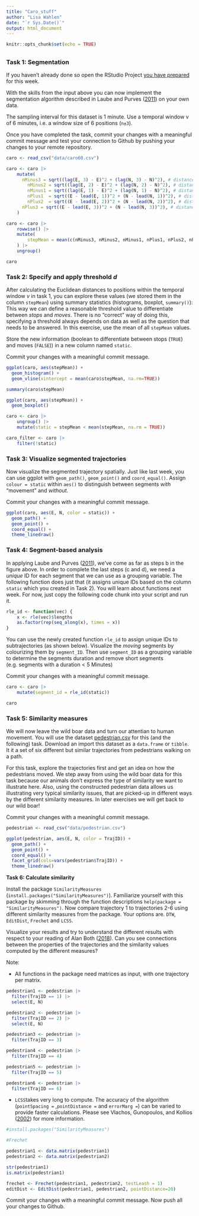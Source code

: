 ```yaml
---
title: "Caro_stuff"
author: "Lisa Wahlen"
date: "`r Sys.Date()`"
output: html_document
---
```


```r
knitr::opts_chunk$set(echo = TRUE)
```

## 
### **Task 1: Segmentation**

If you haven't already done so open the RStudio Project [you have prepared](https://computationalmovementanalysis.github.io/FS23/Week3/W3_3_preparation.html) for this week.

With the skills from the input above you can now implement the segmentation algorithm described in Laube and Purves ([2011](https://computationalmovementanalysis.github.io/FS23/90_references.html#ref-laube2011)) on your own data.

The sampling interval for this dataset is 1 minute. Use a temporal window v of 6 minutes, i.e. a window size of 6 positions (`n±3`).

Once you have completed the task, commit your changes with a meaningful commit message and test your connection to Github by pushing your changes to your remote repository.

```r
caro <- read_csv("data/caro60.csv")
```

```r
caro <- caro |>
    mutate(
      nMinus3 = sqrt((lag(E, 3) - E)^2 + (lag(N, 3) - N)^2), # distance to pos -3 minutes
        nMinus2 = sqrt((lag(E, 2) - E)^2 + (lag(N, 2) - N)^2), # distance to pos -2 minutes
        nMinus1 = sqrt((lag(E, 1) - E)^2 + (lag(N, 1) - N)^2), # distance to pos -1 minutes
        nPlus1  = sqrt((E - lead(E, 1))^2 + (N - lead(N, 1))^2), # distance to pos +1 mintues
        nPlus2  = sqrt((E - lead(E, 2))^2 + (N - lead(N, 2))^2), # distance to pos +2 minutes
      nPlus3 = sqrt((E - lead(E, 3))^2 + (N - lead(N, 3))^2), # distance to pos +2 minutes
    )
```

```r
caro <- caro |>
    rowwise() |>
    mutate(
        stepMean = mean(c(nMinus3, nMinus2, nMinus1, nPlus1, nPlus2, nPlus3))
    ) |>
    ungroup()

caro
```

### **Task 2: Specify and apply threshold *d***

After calculating the Euclidean distances to positions within the temporal window *v* in task 1, you can explore these values (we stored them in the column `stepMean`) using summary statistics (histograms, boxplot, `summary()`): This way we can define a reasonable threshold value to differentiate between *stops* and *moves*. There is no "correct" way of doing this, specifying a threshold always depends on data as well as the question that needs to be answered. In this exercise, use the mean of all `stepMean` values.

Store the new information (boolean to differentiate between stops (`TRUE`) and moves (`FALSE`)) in a new column named `static`.

Commit your changes with a meaningful commit message.

```r
ggplot(caro, aes(stepMean)) +
  geom_histogram() +
  geom_vline(xintercept = mean(caro$stepMean, na.rm=TRUE))

summary(caro$stepMean)

ggplot(caro, aes(stepMean)) +
  geom_boxplot()
```

```r
caro <- caro |>
    ungroup() |>
    mutate(static = stepMean < mean(stepMean, na.rm = TRUE))

caro_filter <- caro |>
    filter(!static)
```

### **Task 3: Visualize segmented trajectories**

Now visualize the segmented trajectory spatially. Just like last week, you can use ggplot with `geom_path()`, `geom_point()` and `coord_equal()`. Assign `colour = static` within `aes()` to distinguish between segments *with* "movement" and *without*.

Commit your changes with a meaningful commit message.

```r
ggplot(caro, aes(E, N, color = static)) +
  geom_path() +
  geom_point() +
  coord_equal() +
  theme_linedraw()
```

### **Task 4: Segment-based analysis**

In applying Laube and Purves ([2011](https://computationalmovementanalysis.github.io/FS23/90_references.html#ref-laube2011)), we've come as far as steps b in the figure above. In order to complete the last steps (c and d), we need a *unique* ID for each segment that we can use as a grouping variable. The following function does just that (it assigns unique IDs based on the column `static` which you created in Task 2). You will learn about functions next week. For now, just copy the following code chunk into your script and run it.

```r
rle_id <- function(vec) {
    x <- rle(vec)$lengths
    as.factor(rep(seq_along(x), times = x))
}
```

You can use the newly created function `rle_id` to assign unique IDs to subtrajectories (as shown below). Visualize the *moving* segments by colourizing them by `segment_ID`. Then use `segment_ID` as a grouping variable to determine the segments duration and remove short segments (e.g. segments with a duration \< 5 Minutes)

Commit your changes with a meaningful commit message.

```r
caro <- caro |>
    mutate(segment_id = rle_id(static))

caro
```

### **Task 5: Similarity measures**

We will now leave the wild boar data and turn our attentian to human movement. You will use the dataset [pedestrian.csv](https://moodle.zhaw.ch/pluginfile.php/1168373/mod_folder/content/0/pedestrian.csv?forcedownload=1) for this (and the following) task. Download an import this dataset as a `data.frame` or `tibble`. It it a set of six different but similar trajectories from pedestrians walking on a path.

For this task, explore the trajectories first and get an idea on how the pedestrians moved. We step away from using the wild boar data for this task because our animals don't express the type of similarity we want to illustrate here. Also, using the constructed pedestrian data allows us illustrating very typical similarity issues, that are picked-up in different ways by the different similarity measures. In later exercises we will get back to our wild boar!

Commit your changes with a meaningful commit message.

```r
pedestrian <- read_csv("data/pedestrian.csv")
```

```r
ggplot(pedestrian, aes(E, N, color = TrajID)) +
  geom_path() +
  geom_point() +
  coord_equal() +
  facet_grid(cols=vars(pedestrian$TrajID)) +
  theme_linedraw()
```

**Task 6: Calculate similarity**

Install the package `SimilarityMeasures` (`install.packages("SimilarityMeasures")`). Familiarize yourself with this package by skimming through the function descriptions `help(package = "SimilarityMeasures")`. Now compare trajectory 1 to trajectories 2-6 using different similarity measures from the package. Your options are. `DTW`, `EditDist`, `Frechet` and `LCSS`.

Visualize your results and try to understand the different results with respect to your reading of Alan Both ([2018](https://computationalmovementanalysis.github.io/FS23/90_references.html#ref-both2018)). Can you see connections between the properties of the trajectories and the similarity values computed by the different measures?

Note:

-   All functions in the package need matrices as input, with one trajectory per matrix.

```r
pedestrian1 <- pedestrian |> 
  filter(TrajID == 1) |> 
  select(E, N)

pedestrian2 <- pedestrian |> 
  filter(TrajID == 2) |> 
  select(E, N)

pedestrian3 <- pedestrian |> 
  filter(TrajID == 3)

pedestrian4 <- pedestrian |> 
  filter(TrajID == 4)

pedestrian5 <- pedestrian |> 
  filter(TrajID == 5)

pedestrian6 <- pedestrian |> 
  filter(TrajID == 6)
```

-   `LCSS`takes very long to compute. The accuracy of the algorithm (`pointSpacing =` ,`pointDistance =` and `errorMarg =`) can be varied to provide faster calculations. Please see Vlachos, Gunopoulos, and Kollios ([2002](https://computationalmovementanalysis.github.io/FS23/90_references.html#ref-vlachos2002)) for more information.

```r
#install.packages("SimilarityMeasures")

#Frechet

pedestrian1 <- data.matrix(pedestrian1)
pedestrian2 <- data.matrix(pedestrian2)

str(pedestrian1)
is.matrix(pedestrian1)

frechet <- Frechet(pedestrian1, pedestrian2, testLeash = 1)
editDist <- EditDist(pedestrian1, pedestrian2, pointDistance=20)
```

Commit your changes with a meaningful commit message. Now push all your changes to Github.

```r

```
